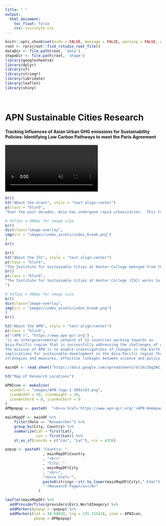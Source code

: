 ```yaml
---
title: " "
output:
  html_document:
    toc_float: false
    css: css/style.css
---
```

```r
knitr::opts_chunk$set(echo = FALSE, message = FALSE, warning = FALSE, error = FALSE )
root <- rprojroot::find_rstudio_root_file()
dataDir <- file.path(root, 'data')
shapeDir <- file.path(root, 'shape')
library(googlesheets4)
library(dplyr)
library(sf)
library(stringr)
library(lubridate)
library(leaflet)
library(shiny)
```

<br>
<div class="videoContainer">
   <div class="overlay">
   <div class="overlay-text">
   <h1> APN Sustainable Cities Research</h2>
<h4>Tracking Influences of Asian Urban GHG emissions for Sustainability Policies: Identifying Low Carbon Pathways to meet the Paris Agreement</h5>
</div>
</div>
<video autoplay muted loop>
  <source src="images/index_assets/construction.webm" type="video/webm">
Your browser does not support the video tag.
</video>
</div>

```r
br()
h3("About the Grant", style = "text-align:center")
p(class = "blurb",
"Over the past decades, Asia has undergone rapid urbanization.  This transformation has accompanied increased energy demand and subsequent greenhouse gas (GHG) emissions.  From 1990 to 2010, the number of urban residents in Asia grew by over 800 million, increasing the Asian share of global urban population from 45 to 52% while Asian CO2 emissions increased from 6 Gt to 14 Gt, increasing its share of global GHG emissions from 39 to 54%.  Further urbanization portends even higher emission levels.  The recent Paris Agreement (2015) has drawn attention to the dramatic actions necessary to keep emissions low and therefore climate stable.  Organizations such as UN-HABITAT & UNESCAP (through the creation of the Northeast Asia Low Carbon Cities platform) and Asian governments are moving to develop low carbon cities.  Application of mitigation policy for low carbon societies is complicated, however, by the unique regional development conditions (socially, physically, economically and politically).  Policies appropriate elsewhere may not work in the Asian context making it necessary to understand the historical dynamics associated with regional urban development, energy use and GHG emissions.  To address this challenge, we propose urban case study historical analyses of emissions and their driving forces in Asian cities.")  

```

```r
# 5472px x 400px for image size
br()
div(class="image-overlay",
img(src = "images/index_assets/index_break.png")
)
br()
```

```r
br()
h3("About the ISC", style = "text-align:center")
p(class = "blurb",
"The Institute for Sustainable Cities at Hunter College emerged from the ideas and goals of Ted Kheel, labor lawyer and nature enthusiast, to enhance New Yorker’s understanding and appreciation for sustainability.  William D. Solecki was the first Director, who in 2015, returned to his full-time position in the Department of Geography.  Peter J. Marcotullio has been the Director since that time.  The Institute serves a CUNY-wide audience of scholars, students and staff as well as performs research and outreach to local community and government offices.")
br()
p(class = "blurb",
"The Institute for Sustainable Cities at Hunter College (ISC) works to realize cities as part of the solution to sustainability challenges.  By developing innovative science of sustainability research projects, student and public programming events, engagement activities and new curriculum  we promote awareness of opportunities available to urban residents for proactive responses to on-going environmental change.  The institutes ultimate goal is to help generate a new generation of environmental thinkers at Hunter College and within the wider CUNY community that are committed to progressive urban change.  This goal is based on knowledge and understanding of sustainability science, local community needs, decision maker constraints and institutional context.  We promote these goals through four different programmatic areas: Urban Forests, Urban Water, Urban Growth, Energy and Climate Change and Urban Resilience.  
")  
```

```r
# 5472px x 400px for image size
br()
div(class="image-overlay",
img(src = "images/index_assets/index_break.png")
)
br()
```

```r
h3("About the APN", style = "text-align:center")
p(class = "blurb",
a("(APN )", "https://www.apn-gcr.org") ,
"is an intergovernmental network of 22 countries working towards an 
Asia-Pacific region that is successfully addressing the challenges of global change and sustainability. 
The mission of APN is to enable investigations of changes in the Earth’s life support systems and their 
implications for sustainable development in the Asia-Pacific region through support for research and science-based response 
strategies and measures, effective linkages between science and policy, and scientific capacity development. ")  
```


```r
mainDF <- read_sheet("https://docs.google.com/spreadsheets/d/1kcZ6gZW1_okGLb1QscCwcjCAi4W3osO18D-uceZcJME/edit?usp=sharing",sheet = 1)
```

```r
h3("Map of Research Locations")
```


```r
APNIcon <- makeIcon(
  iconUrl = "images/APN-logo-1-300x103.png",
  iconWidth = 50, iconHeight = 20,
  iconAnchorX = 0, iconAnchorY = 0
)
APNpopup <- paste0(  "<b><a href='https://www.apn-gcr.org/'>APN Homepage</a></b>")
```

```r
mainMapDF <- mainDF %>% 
    filter(Role == "Researcher") %>% 
    group_by(City, Country) %>% 
    summarize(Lat = first(Lat),
              Lon = first(Lon)) %>% 
    st_as_sf(coords = c("Lon", "Lat"), crs = 4326)

popup <- paste0( "Country: "
                 , mainMapDF$Country 
                 , "<br>"
                 , "City: "
                 , mainMapDF$City
                 , "<br>",
                 "<b><a href='",
                 paste0(stringr::str_to_lower(mainMapDF$City),".html"),
                 "'>Research Page</a></b>"
               )

leaflet(mainMapDF) %>%
  addProviderTiles(providers$Esri.WorldImagery) %>%
  addMarkers(popup = ~popup) %>%
  addMarkers(lat = 34.69838, lng = 135.215418, icon = APNIcon,
             popup = APNpopup)

```


